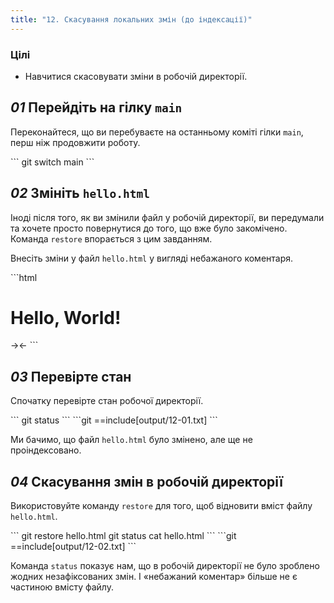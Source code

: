 ```yaml
---
title: "12. Скасування локальних змін (до індексації)"
---
```


### Цілі

- Навчитися скасовувати зміни в робочій директорії.

## _01_ Перейдіть на гілку `main`

Переконайтеся, що ви перебуваєте на останньому коміті гілки `main`, перш ніж продовжити роботу.

<Run>
```
git switch main
```
</Run>

## _02_ Змініть `hello.html`

Іноді після того, як ви змінили файл у робочій директорії, ви передумали та хочете просто повернутися до того, що вже було закомічено. Команда `restore` впорається з цим завданням.

Внесіть зміни у файл `hello.html` у вигляді небажаного коментаря.

<File file="hello.html">
```html
<html>
  <head>
  </head>
  <body>
    <h1>Hello, World!</h1>
    →<!-- This is a bad comment. We want to revert it. -->←
  </body>
</html>
```
</File>

## _03_ Перевірте стан

Спочатку перевірте стан робочої директорії.

<Run>
```
git status
```
</Run>

<Output>
```git
==include[output/12-01.txt]
```
</Output>

Ми бачимо, що файл `hello.html` було змінено, але ще не проіндексовано.

## _04_ Скасування змін в робочій директорії

Використовуйте команду `restore` для того, щоб відновити вміст файлу `hello.html`.

<Run>
```
git restore hello.html
git status
cat hello.html
```
</Run>

<Output>
```git
==include[output/12-02.txt]
```
</Output>

Команда `status` показує нам, що в робочій директорії не було зроблено жодних незафіксованих змін. І «небажаний коментар» більше не є частиною вмісту файлу.